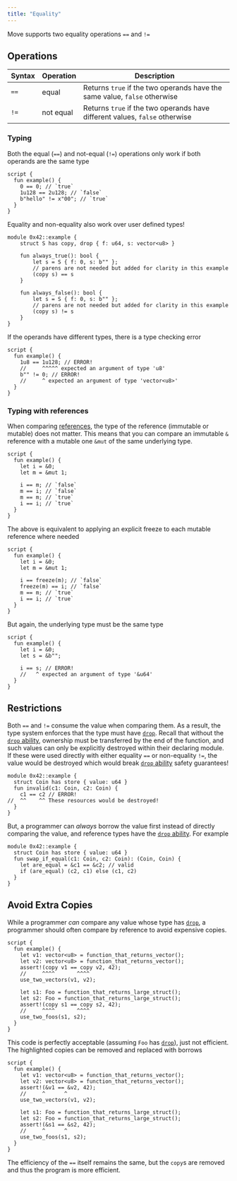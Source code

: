 ```yaml
---
title: "Equality"
---
```








Move supports two equality operations `==` and `!=`

## Operations

| Syntax | Operation | Description                                                                 |
| ------ | --------- | --------------------------------------------------------------------------- |
| `==`   | equal     | Returns `true` if the two operands have the same value, `false` otherwise   |
| `!=`   | not equal | Returns `true` if the two operands have different values, `false` otherwise |

### Typing

Both the equal (`==`) and not-equal (`!=`) operations only work if both operands are the same type

```move
script {
  fun example() {
    0 == 0; // `true`
    1u128 == 2u128; // `false`
    b"hello" != x"00"; // `true`
  }
}
```

Equality and non-equality also work over user defined types!

```move
module 0x42::example {
    struct S has copy, drop { f: u64, s: vector<u8> }

    fun always_true(): bool {
        let s = S { f: 0, s: b"" };
        // parens are not needed but added for clarity in this example
        (copy s) == s
    }

    fun always_false(): bool {
        let s = S { f: 0, s: b"" };
        // parens are not needed but added for clarity in this example
        (copy s) != s
    }
}
```

If the operands have different types, there is a type checking error

```move
script {
  fun example() {
    1u8 == 1u128; // ERROR!
    //     ^^^^^ expected an argument of type 'u8'
    b"" != 0; // ERROR!
    //     ^ expected an argument of type 'vector<u8>'
  }
}
```

### Typing with references

When comparing [references](/build/smart-contracts/book/references), the type of the reference (immutable or mutable) does
not matter. This means that you can compare an immutable `&` reference with a mutable one `&mut` of
the same underlying type.

```move
script {
  fun example() {
    let i = &0;
    let m = &mut 1;

    i == m; // `false`
    m == i; // `false`
    m == m; // `true`
    i == i; // `true`
  }
}
```

The above is equivalent to applying an explicit freeze to each mutable reference where needed

```move
script {
  fun example() {
    let i = &0;
    let m = &mut 1;

    i == freeze(m); // `false`
    freeze(m) == i; // `false`
    m == m; // `true`
    i == i; // `true`
  }
}
```

But again, the underlying type must be the same type

```move
script {
  fun example() {
    let i = &0;
    let s = &b"";

    i == s; // ERROR!
    //   ^ expected an argument of type '&u64'
  }
}
```

## Restrictions

Both `==` and `!=` consume the value when comparing them. As a result, the type system enforces that
the type must have [`drop`](/build/smart-contracts/book/abilities). Recall that without the
[`drop` ability](/build/smart-contracts/book/abilities), ownership must be transferred by the end of the function, and such
values can only be explicitly destroyed within their declaring module. If these were used directly
with either equality `==` or non-equality `!=`, the value would be destroyed which would break
[`drop` ability](/build/smart-contracts/book/abilities) safety guarantees!

```move
module 0x42::example {
  struct Coin has store { value: u64 }
  fun invalid(c1: Coin, c2: Coin) {
    c1 == c2 // ERROR!
//  ^^    ^^ These resources would be destroyed!
  }
}
```

But, a programmer can _always_ borrow the value first instead of directly comparing the value, and
reference types have the [`drop` ability](/build/smart-contracts/book/abilities). For example

```move
module 0x42::example {
  struct Coin has store { value: u64 }
  fun swap_if_equal(c1: Coin, c2: Coin): (Coin, Coin) {
    let are_equal = &c1 == &c2; // valid
    if (are_equal) (c2, c1) else (c1, c2)
  }
}
```

## Avoid Extra Copies

While a programmer _can_ compare any value whose type has [`drop`](/build/smart-contracts/book/abilities), a programmer
should often compare by reference to avoid expensive copies.

```move
script {
  fun example() {
    let v1: vector<u8> = function_that_returns_vector();
    let v2: vector<u8> = function_that_returns_vector();
    assert!(copy v1 == copy v2, 42);
    //     ^^^^       ^^^^
    use_two_vectors(v1, v2);

    let s1: Foo = function_that_returns_large_struct();
    let s2: Foo = function_that_returns_large_struct();
    assert!(copy s1 == copy s2, 42);
    //     ^^^^       ^^^^
    use_two_foos(s1, s2);
  }
}
```

This code is perfectly acceptable (assuming `Foo` has [`drop`](/build/smart-contracts/book/abilities)), just not efficient.
The highlighted copies can be removed and replaced with borrows

```move
script {
  fun example() {
    let v1: vector<u8> = function_that_returns_vector();
    let v2: vector<u8> = function_that_returns_vector();
    assert!(&v1 == &v2, 42);
    //     ^      ^
    use_two_vectors(v1, v2);

    let s1: Foo = function_that_returns_large_struct();
    let s2: Foo = function_that_returns_large_struct();
    assert!(&s1 == &s2, 42);
    //     ^      ^
    use_two_foos(s1, s2);
  }
}
```

The efficiency of the `==` itself remains the same, but the `copy`s are removed and thus the program
is more efficient.
